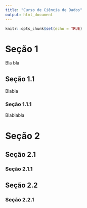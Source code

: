 ```yaml
---
title: "Curso de Ciência de Dados"
output: html_document
---
```


```r
knitr::opts_chunk$set(echo = TRUE)
```

# Seção 1

Bla bla

## Seção 1.1

Blabla

### Seção 1.1.1

Blablabla

# Seção 2

## Seção 2.1
 
### Seção 2.1.1

## Seção 2.2

### Seção 2.2.1